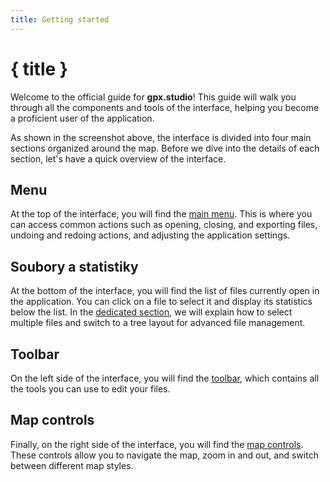 ```yaml
---
title: Getting started
---
```


<script lang="ts">
</script>

# { title }

Welcome to the official guide for **gpx.studio**!
This guide will walk you through all the components and tools of the interface, helping you become a proficient user of the application.

<DocsImage src="getting-started/interface" alt="The gpx.studio interface." />

As shown in the screenshot above, the interface is divided into four main sections organized around the map. 
Before we dive into the details of each section, let's have a quick overview of the interface.

## Menu

At the top of the interface, you will find the [main menu](./menu).
This is where you can access common actions such as opening, closing, and exporting files, undoing and redoing actions, and adjusting the application settings.

## Soubory a statistiky

At the bottom of the interface, you will find the list of files currently open in the application.
You can click on a file to select it and display its statistics below the list.
In the [dedicated section](./files-and-stats), we will explain how to select multiple files and switch to a tree layout for advanced file management.

## Toolbar

On the left side of the interface, you will find the [toolbar](./toolbar), which contains all the tools you can use to edit your files.

## Map controls

Finally, on the right side of the interface, you will find the [map controls](./map-controls).
These controls allow you to navigate the map, zoom in and out, and switch between different map styles.
